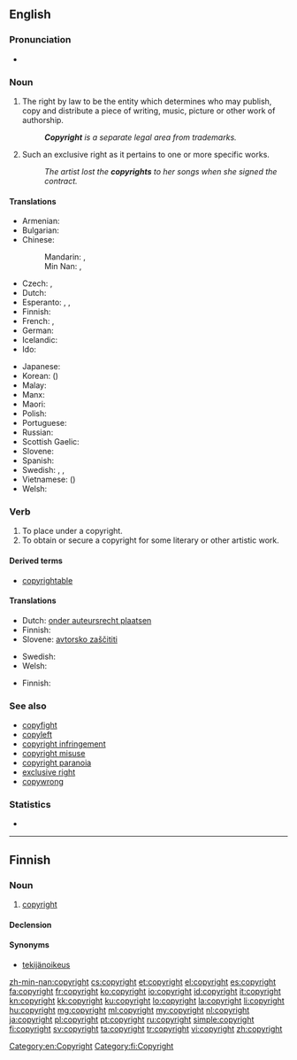 {{selfref|For Wiktionary's copyrights, see [[Wiktionary:Copyrights]]}}
==English==
{{wikipedia}}

===Pronunciation===
* {{audio|en-us-copyright.ogg|Audio (US)}}

===Noun===
{{en-noun|-|s}}

# {{uncountable}} The right by law to be the entity which determines who may publish, copy and distribute a piece of writing, music, picture or other work of authorship.
#: '''''Copyright''' is a separate legal area from trademarks.''
# {{countable}} Such an exclusive right as it pertains to one or more specific works.
#: ''The artist lost the '''copyrights''' to her songs when she signed the contract.''

====Translations====
{{trans-top|right to publish}}
* Armenian: {{t-|hy|հեղինակային իրավունք|tr=heġinakayin iravunk'|sc=Armn}}
* Bulgarian: {{t-|bg|авторско право|n|tr=ávtorsko právo}}
* Chinese:
*: Mandarin: {{t|cmn|版權|sc=Hani}}, {{t|cmn|版权|tr=bǎnquán|sc=Hani}}
*: Min Nan: {{t+|nan|版權|sc=Hans}}, {{t-|nan|版权|tr=pán-kôan|sc=Hans}}
* Czech: {{t-|cs|autorské právo|n}}, {{t+|cs|copyright|m}}
* Dutch: {{t+|nl|auteursrecht|n}}
* Esperanto: {{t-|eo|aŭtora rajto}},  {{t-|eo|aŭtororajto}}, {{t-|eo|kopirajto}}
* Finnish: {{t+|fi|tekijänoikeus}}
* French: {{qualifier|right always owned by the author}} {{t+|fr|droit d'auteur|m}}, {{qualifier|right attached to the work}} {{t+|fr|copyright|m}}
* German: {{t+|de|Urheberrecht|n}}
* Icelandic: {{t-|is|höfundarréttur}}
* Ido: {{t-|io|autoryuro}}
{{trans-mid}}
* Japanese: {{t-|ja|著作権|tr=ちょさくけん, chosakuken|sc=Jpan}}
* Korean: {{t+|ko|저작권|tr=jeojakgwon|sc=Kore}} ({{t+|ko|著作權|sc=Kore}})
* Malay: {{t-|ms|hak cipta}}
* Manx: {{t-|gv|coip-chiart|m}}
* Maori: {{t-|mi|manatā}}
* Polish: {{t-|pl|prawo autorskie|n}}
* Portuguese: {{t-|pt|direitos autorais|m-p}}
* Russian: {{t+|ru|авторское право|n|tr=ávtorskoje právo}}
* Scottish Gaelic: {{t-|gd|dlighe-sgrìobhaidh|f}}
* Slovene: {{t-|sl|avtorske pravice|f-p}}
* Spanish: {{t-|es|derechos de autor|m-p}}
* Swedish: {{t+|sv|copyright|c}}, {{t+|sv|upphovsrätt|c}}, {{t-|sv|upphovsrättsskydd|n}}
* Vietnamese: {{t+|vi|bản quyền}} ({{t-|vi|版權}})
* Welsh: {{t-|cy|hawlfraint|f}}
{{trans-bottom}}

===Verb===
{{en-verb}}

# To place under a copyright.
# To obtain or secure a copyright for some literary or other artistic work.

====Derived terms====
* [[copyrightable]]

====Translations====
{{trans-top|place under a copyright}}
* Dutch: [[onder auteursrecht plaatsen]]
* Finnish: {{t-|fi|suojata tekijänoikeudella}}
* Slovene: [[avtorsko zaščititi]]
{{trans-mid}}
* Swedish: {{t-|sv|upphovsrättsskydda}}
* Welsh: {{t-|cy|hawlfreintio}}
{{trans-bottom}}

{{trans-top|obtain a copyright}}
* Finnish: {{t-|fi|suojata tekijänoikeudella}}
{{trans-mid}}
{{trans-bottom}}

===See also===
* [[copyfight]]
* [[copyleft]]
* [[copyright infringement]]
* [[copyright misuse]]
* [[copyright paranoia]]
* [[exclusive right]]
* [[copywrong]]

===Statistics===
* {{rank|remember|fair|blood|526|copyright|4|late|bed}}

[[Category:en:Copyright]]

----

==Finnish==

===Noun===
{{fi-noun}}

# [[#English|copyright]]

====Declension====
{{fi-decl-risti|copyright||i=0}}

====Synonyms====
* [[tekijänoikeus]]

[[Category:fi:Copyright]]

[[zh-min-nan:copyright]]
[[cs:copyright]]
[[et:copyright]]
[[el:copyright]]
[[es:copyright]]
[[fa:copyright]]
[[fr:copyright]]
[[ko:copyright]]
[[io:copyright]]
[[id:copyright]]
[[it:copyright]]
[[kn:copyright]]
[[kk:copyright]]
[[ku:copyright]]
[[lo:copyright]]
[[la:copyright]]
[[li:copyright]]
[[hu:copyright]]
[[mg:copyright]]
[[ml:copyright]]
[[my:copyright]]
[[nl:copyright]]
[[ja:copyright]]
[[pl:copyright]]
[[pt:copyright]]
[[ru:copyright]]
[[simple:copyright]]
[[fi:copyright]]
[[sv:copyright]]
[[ta:copyright]]
[[tr:copyright]]
[[vi:copyright]]
[[zh:copyright]]